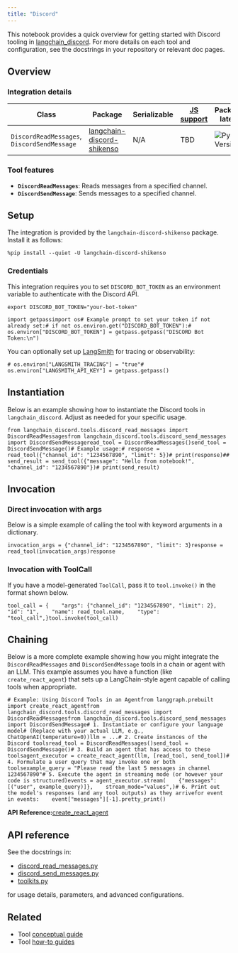 ```yaml
---
title: "Discord"
---
```


This notebook provides a quick overview for getting started with Discord tooling in [langchain\_discord](/oss/integrations/tools). For more details on each tool and configuration, see the docstrings in your repository or relevant doc pages.

## Overview

### Integration details

| Class                                       | Package                                                                               | Serializable | [JS support](https://js.langchain.com/oss/integrations/tools/langchain_discord) | Package latest                                                                               |
| ------------------------------------------- | ------------------------------------------------------------------------------------- | ------------ | -------------------------------------------------------------------------------- | -------------------------------------------------------------------------------------------- |
| `DiscordReadMessages`, `DiscordSendMessage` | [langchain-discord-shikenso](https://github.com/Shikenso-Analytics/langchain-discord) | N/A          | TBD                                                                              | ![PyPI - Version](/images/oss/integrations/tools/discord/pypi/v/langchain-discord-shikenso) |

### Tool features

* **`DiscordReadMessages`**: Reads messages from a specified channel.
* **`DiscordSendMessage`**: Sends messages to a specified channel.

## Setup

The integration is provided by the `langchain-discord-shikenso` package. Install it as follows:

```
%pip install --quiet -U langchain-discord-shikenso
```

### Credentials

This integration requires you to set `DISCORD_BOT_TOKEN` as an environment variable to authenticate with the Discord API.

```
export DISCORD_BOT_TOKEN="your-bot-token"
```

```
import getpassimport os# Example prompt to set your token if not already set:# if not os.environ.get("DISCORD_BOT_TOKEN"):#     os.environ["DISCORD_BOT_TOKEN"] = getpass.getpass("DISCORD Bot Token:\n")
```

You can optionally set up [LangSmith](https://smith.langchain.com/) for tracing or observability:

```
# os.environ["LANGSMITH_TRACING"] = "true"# os.environ["LANGSMITH_API_KEY"] = getpass.getpass()
```

## Instantiation

Below is an example showing how to instantiate the Discord tools in `langchain_discord`. Adjust as needed for your specific usage.

```
from langchain_discord.tools.discord_read_messages import DiscordReadMessagesfrom langchain_discord.tools.discord_send_messages import DiscordSendMessageread_tool = DiscordReadMessages()send_tool = DiscordSendMessage()# Example usage:# response = read_tool({"channel_id": "1234567890", "limit": 5})# print(response)## send_result = send_tool({"message": "Hello from notebook!", "channel_id": "1234567890"})# print(send_result)
```

## Invocation

### Direct invocation with args

Below is a simple example of calling the tool with keyword arguments in a dictionary.

```
invocation_args = {"channel_id": "1234567890", "limit": 3}response = read_tool(invocation_args)response
```

### Invocation with ToolCall

If you have a model-generated `ToolCall`, pass it to `tool.invoke()` in the format shown below.

```
tool_call = {    "args": {"channel_id": "1234567890", "limit": 2},    "id": "1",    "name": read_tool.name,    "type": "tool_call",}tool.invoke(tool_call)
```

## Chaining

Below is a more complete example showing how you might integrate the `DiscordReadMessages` and `DiscordSendMessage` tools in a chain or agent with an LLM. This example assumes you have a function (like `create_react_agent`) that sets up a LangChain-style agent capable of calling tools when appropriate.

```
# Example: Using Discord Tools in an Agentfrom langgraph.prebuilt import create_react_agentfrom langchain_discord.tools.discord_read_messages import DiscordReadMessagesfrom langchain_discord.tools.discord_send_messages import DiscordSendMessage# 1. Instantiate or configure your language model# (Replace with your actual LLM, e.g., ChatOpenAI(temperature=0))llm = ...# 2. Create instances of the Discord toolsread_tool = DiscordReadMessages()send_tool = DiscordSendMessage()# 3. Build an agent that has access to these toolsagent_executor = create_react_agent(llm, [read_tool, send_tool])# 4. Formulate a user query that may invoke one or both toolsexample_query = "Please read the last 5 messages in channel 1234567890"# 5. Execute the agent in streaming mode (or however your code is structured)events = agent_executor.stream(    {"messages": [("user", example_query)]},    stream_mode="values",)# 6. Print out the model's responses (and any tool outputs) as they arrivefor event in events:    event["messages"][-1].pretty_print()
```

**API Reference:**[create\_react\_agent](https://langchain-ai.github.io/langgraph/reference/prebuilt/#langgraph.prebuilt.chat_agent_executor.create_react_agent)

## API reference

See the docstrings in:

* [discord\_read\_messages.py](https://github.com/Shikenso-Analytics/langchain-discord/blob/main/langchain_discord/tools/discord_read_messages.py)
* [discord\_send\_messages.py](https://github.com/Shikenso-Analytics/langchain-discord/blob/main/langchain_discord/tools/discord_send_messages.py)
* [toolkits.py](https://github.com/Shikenso-Analytics/langchain-discord/blob/main/langchain_discord/toolkits.py)

for usage details, parameters, and advanced configurations.

## Related

* Tool [conceptual guide](/oss/concepts/tools)
* Tool [how-to guides](/oss/how_to/#tools)
